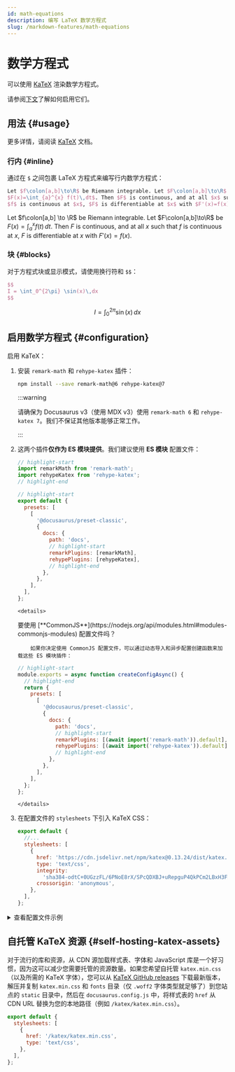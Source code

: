 ```yaml
---
id: math-equations
description: 编写 LaTeX 数学方程式
slug: /markdown-features/math-equations
---
```


# 数学方程式


可以使用 [KaTeX](https://katex.org) 渲染数学方程式。

请参阅[下文](#configuration)了解如何启用它们。

## 用法 {#usage}

更多详情，请阅读 [KaTeX](https://katex.org) 文档。

### 行内 {#inline}

通过在 `$` 之间包裹 LaTeX 方程式来编写行内数学方程式：

```latex
Let $f\colon[a,b]\to\R$ be Riemann integrable. Let $F\colon[a,b]\to\R$ be
$F(x)=\int_{a}^{x} f(t)\,dt$. Then $F$ is continuous, and at all $x$ such that
$f$ is continuous at $x$, $F$ is differentiable at $x$ with $F'(x)=f(x)$.
```

<BrowserWindow>

Let $f\colon[a,b] \to \R$ be Riemann integrable. Let $F\colon[a,b]\to\R$ be $F(x)=
\int_{a}^{x} f(t)\,dt$. Then $F$ is continuous, and at all $x$ such that $f$ is continuous at $x$, $F$ is differentiable at $x$ with $F'(x)=f(x)$.

</BrowserWindow>

### 块 {#blocks}

对于方程式块或显示模式，请使用换行符和 `$$`：

```latex
$$
I = \int_0^{2\pi} \sin(x)\,dx
$$
```

<BrowserWindow>

$$
I = \int_0^{2\pi} \sin(x)\,dx
$$

</BrowserWindow>

## 启用数学方程式 {#configuration}

启用 KaTeX：

1.  安装 `remark-math` 和 `rehype-katex` 插件：

    ```bash npm2yarn
    npm install --save remark-math@6 rehype-katex@7
    ```

    :::warning

    请确保为 Docusaurus v3（使用 MDX v3）使用 `remark-math 6` 和 `rehype-katex 7`。我们不保证其他版本能够正常工作。

    :::

2.  这两个插件**仅作为 ES 模块提供**。我们建议使用 **ES 模块** 配置文件：

    ```js title="ES 模块 docusaurus.config.js"
    // highlight-start
    import remarkMath from 'remark-math';
    import rehypeKatex from 'rehype-katex';
    // highlight-end

    // highlight-start
    export default {
      presets: [
        [
          '@docusaurus/preset-classic',
          {
            docs: {
              path: 'docs',
              // highlight-start
              remarkPlugins: [remarkMath],
              rehypePlugins: [rehypeKatex],
              // highlight-end
            },
          },
        ],
      ],
    };
    ```

        <details>

    <summary>
      要使用
      [**CommonJS**](https://nodejs.org/api/modules.html#modules-commonjs-modules)
      配置文件吗？
    </summary>

            如果你决定使用 CommonJS 配置文件，可以通过动态导入和异步配置创建函数来加载这些 ES 模块插件：

    ```js title="CommonJS 模块 docusaurus.config.js"
    // highlight-start
    module.exports = async function createConfigAsync() {
      // highlight-end
      return {
        presets: [
          [
            '@docusaurus/preset-classic',
            {
              docs: {
                path: 'docs',
                // highlight-start
                remarkPlugins: [(await import('remark-math')).default],
                rehypePlugins: [(await import('rehype-katex')).default],
                // highlight-end
              },
            },
          ],
        ],
      };
    };
    ```

        </details>

3.  在配置文件的 `stylesheets` 下引入 KaTeX CSS：

    ```js
    export default {
      //...
      stylesheets: [
        {
          href: 'https://cdn.jsdelivr.net/npm/katex@0.13.24/dist/katex.min.css',
          type: 'text/css',
          integrity:
            'sha384-odtC+0UGzzFL/6PNoE8rX/SPcQDXBJ+uRepguP4QkPCm2LBxH3FA3y+fKSiJ+AmM',
          crossorigin: 'anonymous',
        },
      ],
    };
    ```

<details>
<summary>查看配置文件示例</summary>

```js title="docusaurus.config.js"
// highlight-start
import remarkMath from 'remark-math';
import rehypeKatex from 'rehype-katex';
// highlight-end

export default {
  title: 'Docusaurus',
  tagline: 'Build optimized websites quickly, focus on your content',
  presets: [
    [
      '@docusaurus/preset-classic',
      {
        docs: {
          path: 'docs',
          // highlight-start
          remarkPlugins: [remarkMath],
          rehypePlugins: [rehypeKatex],
          // highlight-end
        },
      },
    ],
  ],
  // highlight-start
  stylesheets: [
    {
      href: 'https://cdn.jsdelivr.net/npm/katex@0.13.24/dist/katex.min.css',
      type: 'text/css',
      integrity:
        'sha384-odtC+0UGzzFL/6PNoE8rX/SPcQDXBJ+uRepguP4QkPCm2LBxH3FA3y+fKSiJ+AmM',
      crossorigin: 'anonymous',
    },
  ],
  // highlight-end
};
```

</details>

## 自托管 KaTeX 资源 {#self-hosting-katex-assets}

对于流行的库和资源，从 CDN 源加载样式表、字体和 JavaScript 库是一个好习惯，因为这可以减少您需要托管的资源数量。如果您希望自托管 `katex.min.css`（以及所需的 KaTeX 字体），您可以从 [KaTeX GitHub releases](https://github.com/KaTeX/KaTeX/releases) 下载最新版本，解压并复制 `katex.min.css` 和 `fonts` 目录（仅 `.woff2` 字体类型就足够了）到您站点的 `static` 目录中，然后在 `docusaurus.config.js` 中，将样式表的 `href` 从 CDN URL 替换为您的本地路径（例如 `/katex/katex.min.css`）。

```js title="docusaurus.config.js"
export default {
  stylesheets: [
    {
      href: '/katex/katex.min.css',
      type: 'text/css',
    },
  ],
};
```
